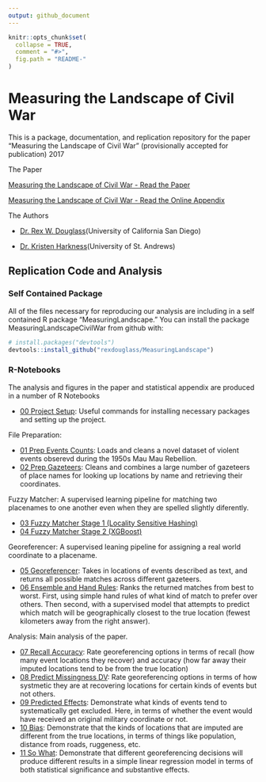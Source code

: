 ```yaml
---
output: github_document
---
```


<!-- README.md is generated from README.Rmd. Please edit that file -->


```r
knitr::opts_chunk$set(
  collapse = TRUE,
  comment = "#>",
  fig.path = "README-"
)
``` 
 
# Measuring the Landscape of Civil War

This is a package, documentation, and replication repository for the paper "Measuring the Landscape of Civil War" (provisionally accepted for publication) 2017

The Paper

[Measuring the Landscape of Civil War - Read the Paper](https://github.com/rexdouglass/MeasuringLandscape/blob/master/paper/MeasuringLandscapeOfCivilWar_2017.pdf)

[Measuring the Landscape of Civil War - Read the Online Appendix](https://github.com/rexdouglass/MeasuringLandscape/blob/master/paper/MeasuringLandscape_Appendix.pdf)

The Authors

* [Dr. Rex W. Douglass](www.rexdouglass.com)(University of California San Diego)

* [Dr. Kristen Harkness](https://kristenharkness.com/)(University of St. Andrews)


## Replication Code and Analysis

### Self Contained Package

All of the files necessary for reproducing our analysis are including in a self contained R package "MeasuringLandscape." You can install the package MeasuringLandscapeCivilWar from github with:

```r
# install.packages("devtools")
devtools::install_github("rexdouglass/MeasuringLandscape")
```

### R-Notebooks

The analysis and figures in the paper and statistical appendix are produced in a number of R Notebooks

* [00 Project Setup](https://rexdouglass.github.io/MeasuringLandscape/00_project_setup.nb.html): Useful commands for installing necessary packages and setting up the project.

File Preparation:

* [01 Prep Events Counts](https://rexdouglass.github.io/MeasuringLandscape/01_prep_events_counts.nb.html): Loads and cleans a novel dataset of violent events obserevd during the 1950s Mau Mau Rebellion.
* [02 Prep Gazeteers](https://rexdouglass.github.io/MeasuringLandscape/02_prep_gazeteers.nb.html): Cleans and combines a large number of gazeteers of place names for looking up locations by name and retrieving their coordinates.

Fuzzy Matcher: A supervised learning pipeline for matching two placenames to one another even when they are spelled slightly diferently.

* [03 Fuzzy Matcher Stage 1 (Locality Sensitive Hashing)](https://rexdouglass.github.io/MeasuringLandscape/03_fuzzy_matcher_stage_1_lsh.nb.html)
* [04 Fuzzy Matcher Stage 2 (XGBoost)](https://rexdouglass.github.io/MeasuringLandscape/04_fuzzy_matcher_stage_2_xgboost.nb.html)

Georeferencer: A supervised leaning pipeline for assigning a real world coordinate to a placename.

* [05 Georeferencer](https://rexdouglass.github.io/MeasuringLandscape/05_georeferencer.nb.html): Takes in locations of events described as text, and returns all possible matches across different gazeteers.
* [06 Ensemble and Hand Rules](https://rexdouglass.github.io/MeasuringLandscape/06_ensemble_and_hand_rules.nb.html): Ranks the returned matches from best to worst. First, using simple hand rules of what kind of match to prefer over others. Then second, with a supervised model that attempts to predict which match will be geographically closest to the true location (fewest kilometers away from the right answer).


Analysis: Main analysis of the paper.

* [07 Recall Accuracy](https://rexdouglass.github.io/MeasuringLandscape/07_recall_accuracy.nb.html): Rate georeferencing options in terms of recall (how many event locations they recover) and accuracy (how far away their imputed locations tend to be from the true location)
* [08 Predict Missingness DV](https://rexdouglass.github.io/MeasuringLandscape/08_predict_missingness_lhs.nb.html): Rate georeferencing options in terms of how systmetic they are at recovering locations for certain kinds of events but not others.
* [09 Predicted Effects](https://rexdouglass.github.io/MeasuringLandscape/09_predicted_effects.nb.html): Demonstrate what kinds of events tend to systematically get excluded. Here, in terms of whether the event would have received an original military coordinate or not.
* [10 Bias](https://rexdouglass.github.io/MeasuringLandscape/10_bias.nb.html): Demonstrate that the kinds of locations that are imputed are different from the true locations, in terms of things like population, distance from roads, ruggeness, etc.
* [11 So What](https://rexdouglass.github.io/MeasuringLandscape/11_so_what.nb.html): Demonstrate that different georeferencing decisions will produce different results in a simple linear regression model in terms of both statistical significance and substantive effects.

 

